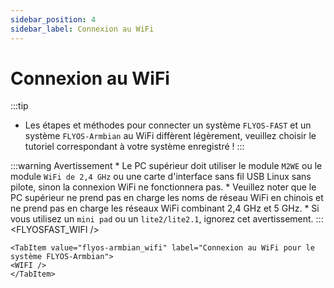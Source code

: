 ```yaml
---
sidebar_position: 4
sidebar_label: Connexion au WiFi
---
```





# Connexion au WiFi
:::tip
- Les étapes et méthodes pour connecter un système `FLYOS-FAST` et un système `FLYOS-Armbian` au WiFi diffèrent légèrement, veuillez choisir le tutoriel correspondant à votre système enregistré !
:::

:::warning Avertissement
    * Le PC supérieur doit utiliser le module `M2WE` ou le module `WiFi de 2,4 GHz` ou une carte d'interface sans fil USB Linux sans pilote, sinon la connexion WiFi ne fonctionnera pas.
    * Veuillez noter que le PC supérieur ne prend pas en charge les noms de réseau WiFi en chinois et ne prend pas en charge les réseaux WiFi combinant 2,4 GHz et 5 GHz.
    * Si vous utilisez un `mini pad` ou un `lite2/lite2.1`, ignorez cet avertissement.
:::
<Tabs>
    <TabItem value="flyos-fast_wifi" label="Connexion au WiFi pour le système FLYOS-FAST">
    <FLYOSFAST_WIFI />
    </TabItem>
    
    <TabItem value="flyos-armbian_wifi" label="Connexion au WiFi pour le système FLYOS-Armbian">
    <WIFI />
    </TabItem>
</Tabs>

 

